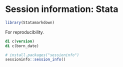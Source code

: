 # Session information: Stata{-}

```r
library(Statamarkdown)
```

For reproducibility.
```stata
di c(version)
di c(born_date)
```

```r
# install.packages("sessioninfo")
sessioninfo::session_info()
```
